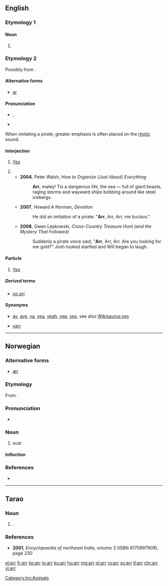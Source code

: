 ==English==

===Etymology 1===

====Noun====
{{en-noun|?}}

# {{abbreviation of|arrival|lang=en}}

===Etymology 2===
Possibly from {{term|aye|lang=en}}.

====Alternative forms====
* [[ar]]

====Pronunciation====
* {{a|UK}} {{enPR|är}}, {{IPA|/ɑː/|lang=en}}
* {{rhymes|ɑː(ɹ)}}

{{rel-top|pronunciation notes}}
When imitating a pirate, greater emphasis is often placed on the [[rhotic]] sound.
{{rel-bottom}}

====Interjection====
{{en-interj}}

# {{context|UK|West Country|West Midlands|lang=en}} [[yes|Yes]]
# {{non-gloss definition|Used stereotypically in imitation of [[pirate]]s.}}
#* '''2004''', Peter Walsh, ''How to Organize (Just About) Everything''
#*: '''Arr''', matey! Tis a dangerous life, the sea — full of giant beasts, raging storms and wayward ships bobbing around like steel icebergs.
#* '''2007''', Howard A Norman, ''Devotion''
#*: He did an imitation of a pirate: "'''Arr''', Arr, Arr, me buckos."
#* '''2008''', Gwen Lepkowski, ''Cross-Country Treasure Hunt (and the Mystery That Followed)‎''
#*: Suddenly a pirate voice said, "'''Arr''', Arr, Arr. Are you looking for me gold?" Josh looked startled and Will began to laugh.

====Particle====
{{en-part|-}}

# {{context|UK|West Country|West Midlands|lang=en}} [[yes|Yes]]
#: {{usex|lang=en|'''Arr''', that's right.}}

=====Derived terms=====
* [[oo arr]]

====Synonyms====
* {{sense|yes}} [[ay]], [[aye]], [[ya]], [[yea]], [[yeah]], [[yep]], [[yes]], see also [[Wikisaurus:yes]]
* {{sense|pirate}} [[yarr]]

----

==Norwegian==

===Alternative forms===
* [[ær#Norwegian Nynorsk|ær]]

===Etymology===
From {{etyl|non|no}} {{term|ørr|lang=non}}.

===Pronunciation===
* {{IPA|/ɑrː/|lang=no}}

===Noun===
{{head|no|noun}}

# scar

====Inflection====
{{no-noun-infl|nb-class=n1|nn-class=n1}}

===References===
* {{R:Dokumentasjonsprosjektet|arr}}

----

==Tarao==

===Noun===
{{head|tro|noun}}

# {{alternative form of|arte|lang=tro|nodot=1}} {{gloss|chicken}}.

===References===
* '''2001''', ''Encyclopaedia of northeast India'', volume 3 (ISBN 8170997909), page 230

[[Category:tro:Animals]]

[[el:arr]]
[[fr:arr]]
[[ko:arr]]
[[io:arr]]
[[ku:arr]]
[[hu:arr]]
[[mg:arr]]
[[pl:arr]]
[[ru:arr]]
[[sv:arr]]
[[tl:arr]]
[[chr:arr]]
[[vi:arr]]